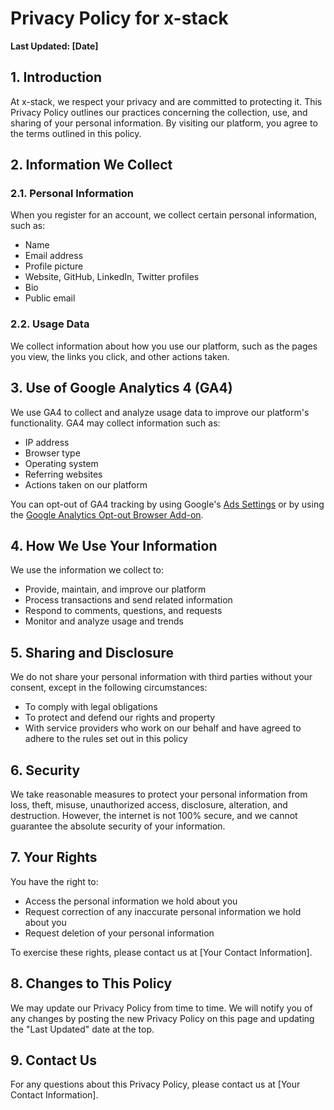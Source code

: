 # **Privacy Policy for x-stack**

**Last Updated: [Date]**

## **1. Introduction**

At x-stack, we respect your privacy and are committed to protecting it. This Privacy Policy outlines our practices concerning the collection, use, and sharing of your personal information. By visiting our platform, you agree to the terms outlined in this policy.

## **2. Information We Collect**

### **2.1. Personal Information**

When you register for an account, we collect certain personal information, such as:

- Name
- Email address
- Profile picture
- Website, GitHub, LinkedIn, Twitter profiles
- Bio
- Public email

### **2.2. Usage Data**

We collect information about how you use our platform, such as the pages you view, the links you click, and other actions taken.

## **3. Use of Google Analytics 4 (GA4)**

We use GA4 to collect and analyze usage data to improve our platform's functionality. GA4 may collect information such as:

- IP address
- Browser type
- Operating system
- Referring websites
- Actions taken on our platform

You can opt-out of GA4 tracking by using Google's [Ads Settings](https://www.google.com/settings/ads) or by using the [Google Analytics Opt-out Browser Add-on](https://tools.google.com/dlpage/gaoptout).

## **4. How We Use Your Information**

We use the information we collect to:

- Provide, maintain, and improve our platform
- Process transactions and send related information
- Respond to comments, questions, and requests
- Monitor and analyze usage and trends

## **5. Sharing and Disclosure**

We do not share your personal information with third parties without your consent, except in the following circumstances:

- To comply with legal obligations
- To protect and defend our rights and property
- With service providers who work on our behalf and have agreed to adhere to the rules set out in this policy

## **6. Security**

We take reasonable measures to protect your personal information from loss, theft, misuse, unauthorized access, disclosure, alteration, and destruction. However, the internet is not 100% secure, and we cannot guarantee the absolute security of your information.

## **7. Your Rights**

You have the right to:

- Access the personal information we hold about you
- Request correction of any inaccurate personal information we hold about you
- Request deletion of your personal information

To exercise these rights, please contact us at [Your Contact Information].

## **8. Changes to This Policy**

We may update our Privacy Policy from time to time. We will notify you of any changes by posting the new Privacy Policy on this page and updating the "Last Updated" date at the top.

## **9. Contact Us**

For any questions about this Privacy Policy, please contact us at [Your Contact Information].
